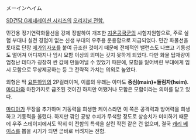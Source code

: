 メーインへイム

[[SD건담 G제네레이션 시리즈]]의 [[SD건담 G제네레이션 시리즈/오리지널 기체|오리지널 전함.]]

민간용 정기연락화물선을 강제 징발하여 개조한 [[지온공국군]]의 시험지원함으로, 주로 실험 부대나 실전 경험이 없는 신생 부대의 우주용 운용함으로 지급되었다. 민간 화물선을 토대로 단장 [[메가입자포]]를 붙여 급조한 것이기 때문에 전체적인 밸런스도 나쁘고 기동성도 떨어져 어디까지나 임시 모함 이상의 의미는 갖지 못하게 되었다. 다만 화물 탑재량이 엄청난 데다가 굉장히 싼 값에 만들어낼 수 있었기 때문에, 모함을 잃어버린 부대에게 임시 모함으로 무상제공하는 등 그 전략적 가치는 의외로 높았다.

외형은 딱 [[요툰하임]]의 2P컬러이며, 이름의 유래는 아마도 '''중심(main)+돌림자(heim)'''. [[마디아]]와 마찬가지로 급조된 것이긴 하지만 어쨌거나 모함은 모함이라는 의미를 담고 있다.

[[마디아]]가 무장을 추가하며 기동력을 희생한 케이스라면 이 쪽은 공격력과 방어력을 희생하고 기동력을 올렸다. 하지만 깎인 공방 수치가 무색할 정도로 상승치가 미미하기 때문에 우주 스테이지에서도 딱히 이 전함의 특색을 살린 작전 같은 건 없으며, 결국 [[캐리 베이스]]를 뽑을 시기가 되면 곧바로 버려지는 전함.
